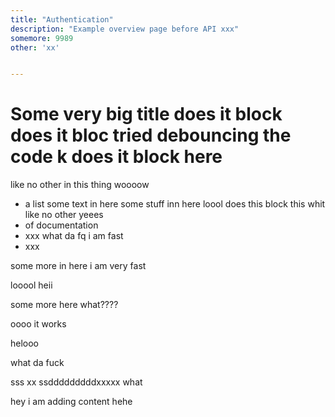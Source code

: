 ```yaml
---
title: "Authentication"
description: "Example overview page before API xxx"
somemore: 9989
other: 'xx'


---
```


# Some very **big** title does it block does it bloc tried debouncing the code k does it block here

like no other in this thing woooow

- a list some text in here some stuff inn here loool does this block this whit like no other yeees
- of documentation
- xxx what da fq i am fast
- xxx

some more in here i am very fast

looool heii

some more here what????

oooo it works

helooo

what da fuck

sss xx ssdddddddddxxxxx what

hey i am adding content hehe